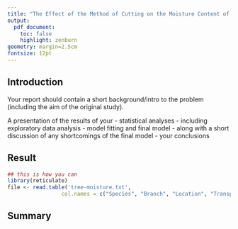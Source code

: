 ```yaml
---
title: "The Effect of the Method of Cutting on the Moisture Content of Samples from Tree Branches"
output:
  pdf_document:
    toc: false
    highlight: zenburn
geometry: margin=2.5cm
fontsize: 12pt
---
```



## Introduction

Your report should contain a short background/intro to the problem (including the aim of the original study).

A presentation of the results of your 
- statistical analyses
- including exploratory data analysis
- model fitting and final model
- along with a short discussion of any shortcomings of the final model
- your conclusions


## Result

```r
## this is how you can 
library(reticulate)
file <- read.table('tree-moisture.txt', 
                 col.names = c("Species", "Branch", "Location", "TranspirationType", "Moisture"))
```
## Summary

